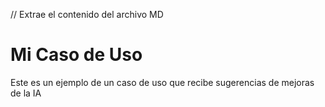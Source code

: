 
// Extrae el contenido del archivo MD


# Mi Caso de Uso

Este es un ejemplo de un caso de uso que recibe sugerencias de mejoras de la IA

<MyButton content={content} />